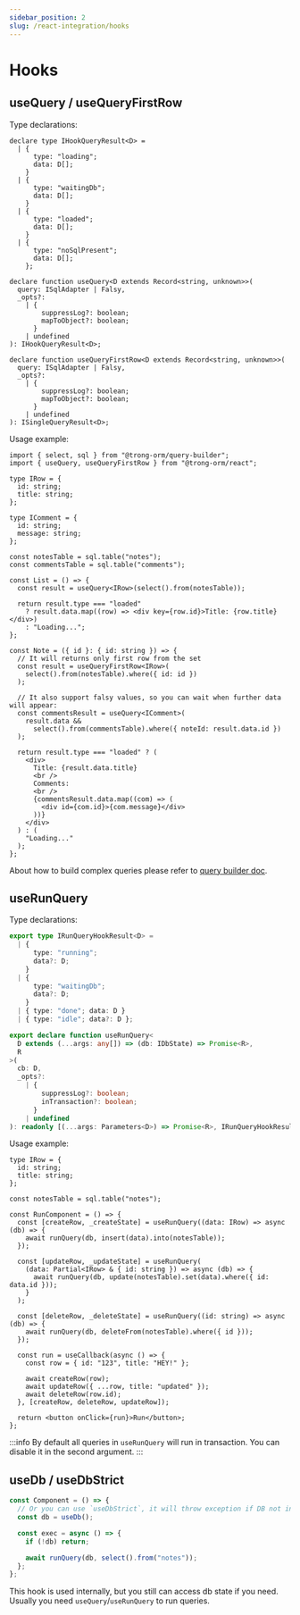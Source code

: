 ```yaml
---
sidebar_position: 2
slug: /react-integration/hooks
---
```


# Hooks

## useQuery / useQueryFirstRow

Type declarations:

```tsx
declare type IHookQueryResult<D> =
  | {
      type: "loading";
      data: D[];
    }
  | {
      type: "waitingDb";
      data: D[];
    }
  | {
      type: "loaded";
      data: D[];
    }
  | {
      type: "noSqlPresent";
      data: D[];
    };

declare function useQuery<D extends Record<string, unknown>>(
  query: ISqlAdapter | Falsy,
  _opts?:
    | {
        suppressLog?: boolean;
        mapToObject?: boolean;
      }
    | undefined
): IHookQueryResult<D>;

declare function useQueryFirstRow<D extends Record<string, unknown>>(
  query: ISqlAdapter | Falsy,
  _opts?:
    | {
        suppressLog?: boolean;
        mapToObject?: boolean;
      }
    | undefined
): ISingleQueryResult<D>;
```

Usage example:

```tsx
import { select, sql } from "@trong-orm/query-builder";
import { useQuery, useQueryFirstRow } from "@trong-orm/react";

type IRow = {
  id: string;
  title: string;
};

type IComment = {
  id: string;
  message: string;
};

const notesTable = sql.table("notes");
const commentsTable = sql.table("comments");

const List = () => {
  const result = useQuery<IRow>(select().from(notesTable));

  return result.type === "loaded"
    ? result.data.map((row) => <div key={row.id}>Title: {row.title}</div>)
    : "Loading...";
};

const Note = ({ id }: { id: string }) => {
  // It will returns only first row from the set
  const result = useQueryFirstRow<IRow>(
    select().from(notesTable).where({ id: id })
  );

  // It also support falsy values, so you can wait when further data will appear:
  const commentsResult = useQuery<IComment>(
    result.data &&
      select().from(commentsTable).where({ noteId: result.data.id })
  );

  return result.type === "loaded" ? (
    <div>
      Title: {result.data.title}
      <br />
      Comments:
      <br />
      {commentsResult.data.map((com) => (
        <div id={com.id}>{com.message}</div>
      ))}
    </div>
  ) : (
    "Loading..."
  );
};
```

About how to build complex queries please refer to [query builder doc](/building-sql/query-builder).

## useRunQuery

Type declarations:

```typescript
export type IRunQueryHookResult<D> =
  | {
      type: "running";
      data?: D;
    }
  | {
      type: "waitingDb";
      data?: D;
    }
  | { type: "done"; data: D }
  | { type: "idle"; data?: D };

export declare function useRunQuery<
  D extends (...args: any[]) => (db: IDbState) => Promise<R>,
  R
>(
  cb: D,
  _opts?:
    | {
        suppressLog?: boolean;
        inTransaction?: boolean;
      }
    | undefined
): readonly [(...args: Parameters<D>) => Promise<R>, IRunQueryHookResult<R>];
```

Usage example:

```tsx
type IRow = {
  id: string;
  title: string;
};

const notesTable = sql.table("notes");

const RunComponent = () => {
  const [createRow, _createState] = useRunQuery((data: IRow) => async (db) => {
    await runQuery(db, insert(data).into(notesTable));
  });

  const [updateRow, _updateState] = useRunQuery(
    (data: Partial<IRow> & { id: string }) => async (db) => {
      await runQuery(db, update(notesTable).set(data).where({ id: data.id }));
    }
  );

  const [deleteRow, _deleteState] = useRunQuery((id: string) => async (db) => {
    await runQuery(db, deleteFrom(notesTable).where({ id }));
  });

  const run = useCallback(async () => {
    const row = { id: "123", title: "HEY!" };

    await createRow(row);
    await updateRow({ ...row, title: "updated" });
    await deleteRow(row.id);
  }, [createRow, deleteRow, updateRow]);

  return <button onClick={run}>Run</button>;
};
```

:::info
By default all queries in `useRunQuery` will run in transaction. You can disable it in the second argument.
:::

## useDb / useDbStrict

```typescript
const Component = () => {
  // Or you can use `useDbStrict`, it will throw exception if DB not initialized
  const db = useDb();

  const exec = async () => {
    if (!db) return;

    await runQuery(db, select().from("notes"));
  };
};
```

This hook is used internally, but you still can access db state
if you need. Usually you need `useQuery`/`useRunQuery` to run queries.
